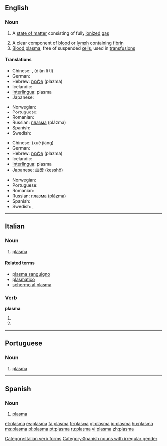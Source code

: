 {{see|plasmă}}
{{wikipedia|Plasma}}
==English==

===Noun===
{{wikipedia}}
{{en-noun}}

# {{physics}} A [[state of matter]] consisting of fully [[ionized]] [[gas]]
# A clear component of [[blood]] or [[lymph]] containing [[fibrin]]
# [[blood plasma|Blood plasma]], free of suspended [[cell]]s, used in [[transfusion]]s

====Translations====
{{trans-top|high energy state of matter}}
* Chinese: {{t|cmn|電離體|sc=Hani|xs=Mandarin}}, {{t|cmn|电离体|sc=Hani|xs=Mandarin}} (diàn lí tǐ)
* German: {{t+|de|Plasma|n}}
* Hebrew: [[פלזמה]] (plazma) {{f}}
* Icelandic: {{t+|is|rafgas|n}}
* [[Interlingua]]: plasma
* Japanese: {{t+|ja|プラズマ|tr=purazuma|sc=Jpan}}
{{trans-mid}}
* Norwegian: {{t-|no|plasma|n}}
* Portuguese: {{t+|pt|plasma|m}}
* Romanian: {{t+|ro|plasmă|f}}
* Russian: [[плазма]] (plázma) {{f}}
* Spanish: {{t+|es|plasma|f}}
* Swedish: {{t-|sv|plasma|c}}
{{trans-bottom}}

{{trans-top|component of blood}}
* Chinese: {{t|cmn|血浆|sc=Hani|xs=Mandarin}} (xuè jiāng)
* German: {{t+|de|Plasma|n}}
* Hebrew: [[פלזמה]] (plazma) {{f}}
* Icelandic: {{t+|is|blóðvökvi|m}}
* [[Interlingua]]: plasma
* Japanese: [[血漿]] (kesshō)
{{trans-mid}}
* Norwegian: {{t-|no|plasma|n}}
* Portuguese: {{t+|pt|plasma|m}}
* Romanian: {{t+|ro|plasmă|f}}
* Russian: [[плазма]] (plázma) {{f}}
* Spanish: {{t+|es|plasma|f}}
* Swedish: {{t+|sv|blodplasma|c}}, {{t-|sv|plasma|c}}
{{trans-bottom}}

----

==Italian==
{{wikipedia|lang=it}}

===Noun===
{{it-noun|plasm|m|a|i}}

# {{context|physics|biology|lang=it}} [[plasma#English|plasma]]

====Related terms====
* [[plasma sanguigno]]
* [[plasmatico]]
* [[schermo al plasma]]

===Verb===
'''plasma'''

# {{form of|[[third-person|Third-person]] [[singular]] [[present tense]]|[[plasmare#Italian|plasmare]]|lang=Italian}}
# {{form of|[[second-person|Second-person]] singular [[imperative]]|plasmare#Italian|plasmare|lang=Italian}}

[[Category:Italian verb forms]]

----

==Portuguese==

===Noun===
{{pt-noun-m-unc}}

# {{context|physics|biology|lang=pt}} [[#English|plasma]]

----

==Spanish==

===Noun===
{{es-noun-m-unc}}

# {{context|physics|biology|lang=es}} [[#English|plasma]]

[[Category:Spanish nouns with irregular gender]]

[[et:plasma]]
[[es:plasma]]
[[fa:plasma]]
[[fr:plasma]]
[[gl:plasma]]
[[io:plasma]]
[[hu:plasma]]
[[ms:plasma]]
[[pl:plasma]]
[[pt:plasma]]
[[ru:plasma]]
[[vi:plasma]]
[[zh:plasma]]